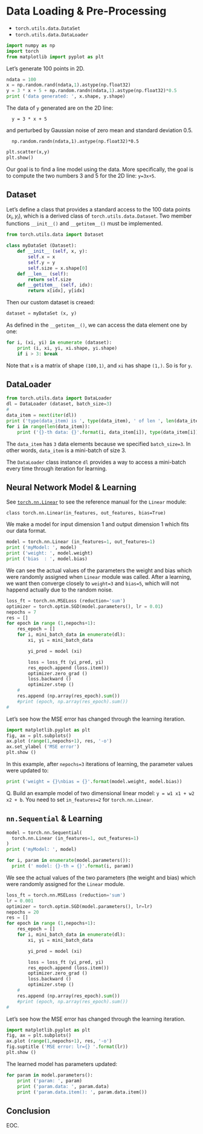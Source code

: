 # Data Loading & Pre-Processing

- `torch.utils.data.DataSet`
- `torch.utils.data.DataLoader`


```python
import numpy as np
import torch
from matplotlib import pyplot as plt
```

Let's generate 100 points in 2D.
```python
ndata = 100
x = np.random.rand(ndata,1).astype(np.float32)
y = 3 * x + 5 + np.random.randn(ndata,1).astype(np.float32)*0.5
print ('data generated: ', x.shape, y.shape)
```
The data of `y` generated are on the 2D line:
```
  y = 3 * x + 5
```
and perturbed by Gaussian noise of zero mean and standard deviation 0.5.
```
  np.random.randn(ndata,1).astype(np.float32)*0.5
```
```python
plt.scatter(x,y)
plt.show()
```

Our goal is to find a line model using the data. More specifically, the goal is to compute the two numbers 3 and 5 for the 2D line: `y=3x+5`.

## Dataset

Let's define a class that provides a standard access to the 100 data points $(x_i, y_i)$, which is a derived class of `torch.utils.data.Dataset`. Two member functions `__init__()` and `__getitem__()` must be implemented.

```python
from torch.utils.data import Dataset

class myDataSet (Dataset):
    def __init__ (self, x, y):
        self.x = x
        self.y = y
        self.size = x.shape[0]
    def __len__ (self): 
        return self.size
    def __getitem__ (self, idx):
        return x[idx], y[idx]
```

Then our custom dataset is creaed:
```python
dataset = myDataSet (x, y)
```
As defined in the `__getitem__()`, we can access the data element one by one:
```python
for i, (xi, yi) in enumerate (dataset):
    print (i, xi, yi, xi.shape, yi.shape)
    if i > 3: break
```
Note that `x` is a matrix of shape `(100,1)`, and `xi` has shape `(1,)`. So is for `y`.



## DataLoader

```python
from torch.utils.data import DataLoader
dl = DataLoader (dataset, batch_size=3)
#
data_item = next(iter(dl))
print ('type(data_item) is ', type(data_item), ' of len ', len(data_item))
for i in range(len(data_item)): 
    print ('{}-th data: {}'.format(i, data_item[i]), type(data_item[i]))
```

The `data_item` has `3` data elements because we specified `batch_size=3`. In other words, `data_item` is a mini-batch of size 3.

The `DataLoader` class instance `dl` provides a way to access a mini-batch every time through iteration for learning.



## Neural Network Model & Learning

See [`torch.nn.Linear`](https://pytorch.org/docs/stable/nn.html#linear-layers) to see the reference manual for the `Linear` module:
```
class torch.nn.Linear(in_features, out_features, bias=True)
```

We make a model for input dimension 1 and output dimension 1 which fits our data format.

```python
model = torch.nn.Linear (in_features=1, out_features=1)
print ('myModel: ', model)
print ('weight: ', model.weight)
print ('bias  : ', model.bias)
```
We can see the actual values of the parameters the weight and bias which were randomly assigned when `Linear` module was called. After a learning, we want then converge closely to `weight=3` and `bias=5`, which will not happend actually due to the random noise.


```python
loss_ft = torch.nn.MSELoss (reduction='sum')
optimizer = torch.optim.SGD(model.parameters(), lr = 0.01)
nepochs = 7
res = []
for epoch in range (1,nepochs+1):
    res_epoch = []
    for i, mini_batch_data in enumerate(dl):
        xi, yi = mini_batch_data

        yi_pred = model (xi)

        loss = loss_ft (yi_pred, yi)
        res_epoch.append (loss.item())
        optimizer.zero_grad ()
        loss.backward ()
        optimizer.step ()
    #
    res.append (np.array(res_epoch).sum())
    #print (epoch, np.array(res_epoch).sum())
#
```

Let's see how the MSE error has changed through the learning iteration.

```python
import matplotlib.pyplot as plt
fig, ax = plt.subplots()
ax.plot (range(1,nepochs+1), res, '-o')
ax.set_ylabel ('MSE error')
plt.show ()
```

In this example, after `nepochs=3` iterations of learning, the parameter values were updated to:

```python
print ('weight = {}\nbias = {}'.format(model.weight, model.bias))
```


Q. Build an example model of two dimensional linear model: `y = w1 x1 + w2 x2 + b`. You need to set `in_features=2` for `torch.nn.Linear`.






## `nn.Sequential` & Learning


```python
model = torch.nn.Sequential(
  torch.nn.Linear (in_features=1, out_features=1)
)
print ('myModel: ', model)
```

```python
for i, param in enumerate(model.parameters()):
  print (' model: {}-th = {}'.format(i, param))
```
We see the actual values of the two parameters (the weight and bias) which were randomly assigned for the `Linear` module.

```python
loss_ft = torch.nn.MSELoss (reduction='sum')
lr = 0.001
optimizer = torch.optim.SGD(model.parameters(), lr=lr) 
nepochs = 20
res = []
for epoch in range (1,nepochs+1):
    res_epoch = []
    for i, mini_batch_data in enumerate(dl):
        xi, yi = mini_batch_data

        yi_pred = model (xi)

        loss = loss_ft (yi_pred, yi)
        res_epoch.append (loss.item())
        optimizer.zero_grad ()
        loss.backward ()
        optimizer.step ()
    #
    res.append (np.array(res_epoch).sum())
    #print (epoch, np.array(res_epoch).sum())
#
```

Let's see how the MSE error has changed through the learning iteration.

```python
import matplotlib.pyplot as plt
fig, ax = plt.subplots()
ax.plot (range(1,nepochs+1), res, '-o')
fig.suptitle ('MSE error: lr={} '.format(lr))
plt.show ()
```

The learned model has parameters updated:
```python
for param in model.parameters():
    print ('param: ', param)
    print ('param.data: ', param.data)
    print ('param.data.item(): ', param.data.item())
```


## Conclusion


EOC.
